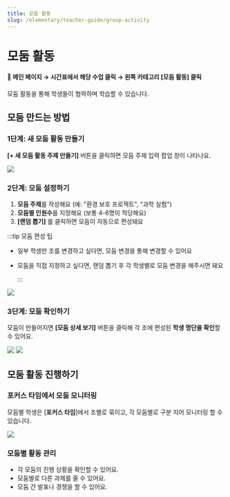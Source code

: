 ```yaml
---
title: 모둠 활동
slug: /elementary/teacher-guide/group-activity
---
```



# 모둠 활동

#### 📍 **메인 페이지** → **시간표에서 해당 수업 클릭** → **왼쪽 카테고리 [모둠 활동] 클릭**

모둠 활동을 통해 학생들이 협력하며 학습할 수 있습니다.

## 모둠 만드는 방법

### 1단계: 새 모둠 활동 만들기

**[+ 새 모둠 활동 주제 만들기]** 버튼을 클릭하면 모둠 주제 입력 팝업 창이 나타나요.

<Image src="/img/kr/elementary/teacher/09-01.jpg" size="lg" />

### 2단계: 모둠 설정하기

1. **모둠 주제**를 작성해요 (예: "환경 보호 프로젝트", "과학 실험")
2. **모둠별 인원수**를 지정해요 (보통 4-6명이 적당해요)
3. **[랜덤 뽑기]** 를 클릭하면 모둠이 자동으로 편성돼요

:::tip 모둠 편성 팁

- 일부 학생만 조를 변경하고 싶다면, 모둠 변경을 통해 변경할 수 있어요
- 모둠을 직접 지정하고 싶다면, 랜덤 뽑기 후 각 학생별로 모둠 변경을 해주시면 돼요

  :::

<Image src="/img/kr/elementary/teacher/09-02.jpg" size="lg" />

### 3단계: 모둠 확인하기

모둠이 만들어지면 **[모둠 상세 보기]** 버튼을 클릭해 각 조에 편성된 **학생 명단을 확인**할 수 있어요.

<Image src="/img/kr/elementary/teacher/09-03.jpg" size="lg" />
<Image src="/img/kr/elementary/teacher/09-04.jpg" size="lg" />

## 모둠 활동 진행하기

### 포커스 타임에서 모둠 모니터링

모둠별 학생은 [**포커스 타임**]에서 조별로 묶이고, 각 모둠별로 구분 지어 모니터링 할 수 있습니다.

<Image src="/img/kr/elementary/teacher/09-05.jpg" size="lg" />

### 모둠별 활동 관리

- 각 모둠의 진행 상황을 확인할 수 있어요.
- 모둠별로 다른 과제를 줄 수 있어요.
- 모둠 간 발표나 경쟁을 할 수 있어요.
